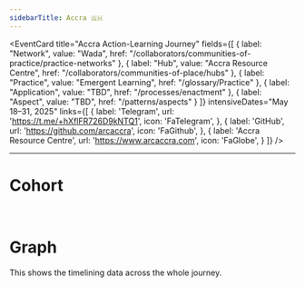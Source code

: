 ```yaml
---
sidebarTitle: Accra 🇬🇭
---
```


<ActiveJourneyDisplay/>

<EventCard
  title="Accra Action-Learning Journey"
  fields={[
    { label: "Network", value: "Wada", href: "/collaborators/communities-of-practice/practice-networks" },
    { label: "Hub", value: "Accra Resource Centre", href: "/collaborators/communities-of-place/hubs" },
    { label: "Practice", value: "Emergent Learning", href: "/glossary/Practice" },
    { label: "Application", value: "TBD", href: "/processes/enactment" },
    { label: "Aspect", value: "TBD", href: "/patterns/aspects" }
  ]}
  intensiveDates="May 18–31, 2025"
  links={[
    {
        label: 'Telegram',
        url: 'https://t.me/+hXflFR726D9kNTQ1',
        icon: 'FaTelegram',
    },
    {
        label: 'GitHub',
        url: 'https://github.com/arcaccra',
        icon: 'FaGithub',
    },
    {
        label: 'Accra Resource Centre',
        url: 'https://www.arcaccra.com',
        icon: 'FaGlobe',
    }
  ]}
/>

---

# Cohort

<CohortCards event_api_id="evt-YP9TIhD7gUpH6tp"/>

<br/>

# Graph

This shows the timelining data across the whole journey. 

<GraphVisualisation/>

